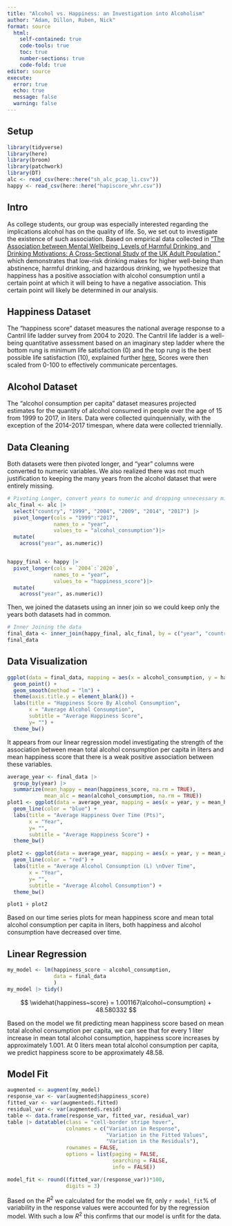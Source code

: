```yaml
---
title: "Alcohol vs. Happiness: an Investigation into Alcoholism"
author: "Adam, Dillon, Ruben, Nick"
format: source
  html:
    self-contained: true
    code-tools: true
    toc: true
    number-sections: true
    code-fold: true
editor: source
execute:
  error: true
  echo: true
  message: false
  warning: false
---
```


## Setup

```r
library(tidyverse)
library(here)
library(broom)
library(patchwork)
library(DT)
alc <- read_csv(here::here("sh_alc_pcap_li.csv"))
happy <- read_csv(here::here("hapiscore_whr.csv"))
```


## Intro

As college students, our group was especially interested regarding the implications alcohol has on the quality of life. So, we set out to investigate the existence of such association. Based on empirical data collected in [“The Association between Mental Wellbeing, Levels of Harmful Drinking, and Drinking Motivations: A Cross-Sectional Study of the UK Adult Population,”](https://www.ncbi.nlm.nih.gov/pmc/articles/PMC6069385/) which demonstrates that low-risk drinking makes for higher well-being than abstinence, harmful drinking, and hazardous drinking, we hypothesize that happiness has a positive association with alcohol consumption until a certain point at which it will being to have a negative association. This certain point will likely be determined in our analysis.



## Happiness Dataset

The “happiness score” dataset measures the national average response to a Cantril life ladder survey from 2004 to 2020. The Cantril life ladder is a well-being quantitative assessment based on an imaginary step ladder where the bottom rung is minimum life satisfaction (0) and the top rung is the best possible life satisfaction (10), explained further [here.](https://news.gallup.com/poll/122453/understanding-gallup-uses-cantril-scale.aspx.) Scores were then scaled from 0-100 to effectively communicate percentages.


## Alcohol Dataset

The “alcohol consumption per capita” dataset measures projected estimates for the quantity of alcohol consumed in people over the age of 15 from 1999 to 2017, in liters. Data were collected quinquennially, with the exception of the 2014-2017 timespan, where data were collected triennially. 


## Data Cleaning
Both datasets were then pivoted longer, and "year" columns were converted to numeric variables. We also realized there was not much justification to keeping the many years from the alcohol dataset that were entirely missing.

```r
# Pivoting Longer, convert years to numeric and dropping unnecessary missing alcohol columns
alc_final <- alc |> 
  select("country", "1999", "2004", "2009", "2014", "2017") |> 
  pivot_longer(cols = "1999":"2017",
               names_to = "year",
               values_to = "alcohol_consumption")|>  
  mutate(
    across("year", as.numeric))


happy_final <- happy |> 
  pivot_longer(cols = `2004`:`2020`,
               names_to = "year",
               values_to = "happiness_score")|>  
  mutate(
    across("year", as.numeric))
```


Then, we joined the datasets using an inner join so we could keep only the years both datasets had in common.

```r
# Inner Joining the data
final_data <- inner_join(happy_final, alc_final, by = c("year", "country"))
final_data
```
## Data Visualization

```r
ggplot(data = final_data, mapping = aes(x = alcohol_consumption, y = happiness_score)) +
  geom_point() +
  geom_smooth(method = "lm") + 
  theme(axis.title.y = element_blank()) +
  labs(title = "Happiness Score By Alcohol Consumption",
       x = "Average Alcohol Consumption",
       subtitle = "Average Happiness Score",
       y= "") +
  theme_bw()
```

It appears from our linear regression model investigating the strength of the association between mean total alcohol consumption per capita in liters and mean happiness score that there is a weak positive association between these variables.

```r
average_year <- final_data |> 
  group_by(year) |> 
  summarize(mean_happy = mean(happiness_score, na.rm = TRUE),
            mean_alc = mean(alcohol_consumption, na.rm = TRUE))
plot1 <- ggplot(data = average_year, mapping = aes(x = year, y = mean_happy)) +
  geom_line(color = "blue") +
  labs(title = "Average Happiness Over Time (Pts)",
       x = "Year",
       y= "",
       subtitle = "Average Happiness Score") +
  theme_bw()

plot2 <- ggplot(data = average_year, mapping = aes(x = year, y = mean_alc)) +
  geom_line(color = "red") +
  labs(title = "Average Alcohol Consumption (L) \nOver Time",
       x = "Year",
       y= "",
       subtitle = "Average Alcohol Consumption") +
  theme_bw()

plot1 + plot2 
```

Based on our time series plots for mean happiness score and mean total alcohol consumption per capita in liters, both happiness and alcohol consumption have decreased over time.

## Linear Regression
```r
my_model <- lm(happiness_score ~ alcohol_consumption, 
               data = final_data
               )
my_model |> tidy()
```
$$
\widehat{happiness~score} = 1.001167(alcohol~consumption) + 48.580332
$$

Based on the model we fit predicting mean happiness score based on mean total alcohol consumption per capita, we can see that for every 1 liter increase in mean total alcohol consumption, happiness score increases by approximately 1.001. At 0 liters mean total alcohol consumption per capita, we predict happiness score to be approximately 48.58. 

## Model Fit

```r
augmented <- augment(my_model)
response_var <- var(augmented$happiness_score)
fitted_var <- var(augmented$.fitted)
residual_var <- var(augmented$.resid)
table <- data.frame(response_var, fitted_var, residual_var)
table |> datatable(class = "cell-border stripe hover", 
                   colnames = c("Variation in Response",
                                "Variation in the Fitted Values",
                                "Variation in the Residuals"),
                   rownames = FALSE,
                   options = list(paging = FALSE, 
                                  searching = FALSE, 
                                  info = FALSE))
```

```r
model_fit <- round((fitted_var/(response_var))*100,
                   digits = 3)
```

Based on the $R^{2}$ we calculated for the model we fit, only `r model_fit`% of variability in the response values were accounted for by the regression model. With such a low $R^{2}$ this confirms that our model is unfit for the data.